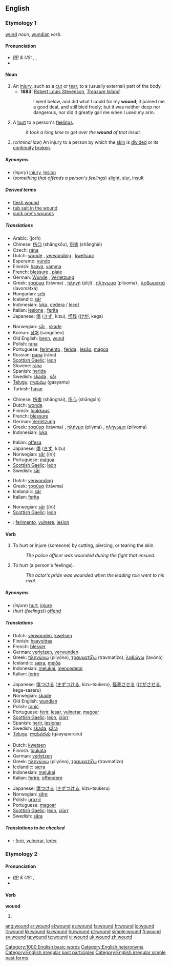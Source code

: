 ==English==

===Etymology 1===
{{OE.}} [[wund]] ''noun'', [[wundian]] ''verb''.

====Pronunciation====
* ''[[RP]] & US:'' {{enPR|wo͞ond}}, {{IPA|/wuːnd/}}, {{SAMPA|/wu:nd/}}
* {{audio|en-us-wound-injury.ogg|Audio (US)}}

====Noun====
{{wikipedia}}
{{en-noun}}

# An [[injury]], such as a [[cut]] or [[tear]], to a (usually external) part of the body.
#* '''1883:''' [[w:Robert Louis Stevenson|Robert Louis Stevenson]], ''[[w:Treasure Island|Treasure Island]]''
#*: I went below, and did what I could for my '''wound'''; it pained me a good deal, and still bled freely; but it was neither deep nor dangerous, nor did it greatly gall me when I used my arm.
# A [[hurt]] to a person's [[feeling]]s.
#: ''It took a long time to get over the '''wound''' of that insult.''
# (''criminal law'') An injury to a person by which the [[skin]] is [[divide]]d or its [[continuity]] [[broken]].

=====Synonyms=====
* (''injury'') [[injury]], [[lesion]]
* (''something that offends a person's feelings'') [[slight]], [[slur]], [[insult]]

=====Derived terms=====
* [[flesh wound]]
* [[rub salt in the wound]]
* [[suck one's wounds]]

=====Translations=====
{{trans-top|injury}}
* Arabic: {{ARchar|[[جرح]]}} (jorħ)
* Chinese: [[伤口]] (shāngkǒu), [[伤害]] (shānghài)
* Czech: [[rána]] {{f}}
* Dutch: [[wonde]] {{f}}, [[verwonding]] {{f}}, [[kwetsuur]] {{f}}
* Esperanto: [[vundo]]
* Finnish: [[haava]], [[vamma]]
* French: [[blessure]] {{f}}, [[plaie]] {{f}}
* German: [[Wunde]] {{f}}, [[Verletzung]] {{f}}
* Greek: [[τραύμα]] (trávma) {{n}}, [[πληγή]] (plijí) {{f}}, [[πλήγωμα]] (plíγoma) {{n}}, [[λαβωματιά]] (lavomatxá) {{f}}
* Hungarian: [[seb]]
* Icelandic: [[sár]] {{n}}
* Indonesian: [[luka]], [[cedera]] / [[lecet]]
* Italian: [[lesione]] {{f}}, [[ferita]] {{f}}
* Japanese: [[傷]] ([[きず]], kizu), [[怪我]] ([[けが]], kega)
{{trans-mid}}
* Norwegian: [[sår]] {{n}}, [[skade]] {{m}}
* Korean: [[상처]] (sangcheo)
* Old English: [[benn]], [[wund]]
* Polish: [[rana#Polish|rana]] {{f}}
* Portuguese: [[ferimento]] {{m}}, [[ferida]] {{f}}, [[lesão]], [[mágoa]] {{f}}
* Russian: [[рана]] (rána) {{f}}
* [[Scottish Gaelic]]: [[leòn]] {{m}}
* Slovene: [[rana]] {{f}}
* Spanish: [[herida]] {{f}}
* Swedish: [[skada]] {{c}}, [[sår]] {{n}}
* [[Telugu]]: [[గాయము]] (gaayamu)
* Turkish: [[hasar]]
{{trans-bottom}}

{{trans-top|something that offends a person’s feelings}}
* Chinese: [[伤害]] (shānghài), [[伤心]] (shāngxīn)
* Dutch: [[wonde]] {{f}}
* Finnish: [[loukkaus]]
* French: [[blessure]] {{f}}
* German: [[Verletzung]] {{f}}
* Greek: [[τραύμα]] (trávma) {{n}}, [[πλήγμα]] (plíγma) {{n}}, [[πλήγωμα]] (plíγoma) {{n}}
* Indonesian: [[luka]]
{{trans-mid}}
* Italian: [[offesa]] {{f}}
* Japanese: [[傷]] ([[きず]], kizu)
* Norwegian: [[sår]] ((n))
* Portuguese: [[mágoa]] {{f}}
* [[Scottish Gaelic]]: [[leòn]] {{m}}
* Swedish: [[sår]] {{n}}
{{trans-bottom}}

{{trans-top|an injury to a person by which the skin is divided}}
* Dutch: [[verwonding]] {{f}}
* Greek: [[τραύμα]] (trávma) {{n}}
* Icelandic: [[sár]] {{n}}
* Italian: [[ferita]] {{f}}
{{trans-mid}}
* Norwegian: [[sår]] ((n))
* [[Scottish Gaelic]]: [[leòn]] {{m}}
{{trans-bottom}}

<!--Remove this section once all of the translations below have been moved into the tables above.-->
{{checktrans-top}}
* {{ttbc|Interlingua}}: [[ferimento]], [[vulnere]], [[lesion#Interlingua|lesion]]
{{trans-bottom}}

====Verb====
{{en-verb}}

# {{transitive}} To hurt or injure (someone) by cutting, piercing, or tearing the skin.
#: ''The police officer was wounded during the fight that ensued.''
# {{transitive}} To hurt (a person's feelings).
#: ''The actor's pride was wounded when the leading role went to his rival.''

=====Synonyms=====
* (''injure'') [[hurt]], [[injure]]
* (''hurt (feelings)'') [[offend]]

=====Translations=====
{{trans-top|hurt or injure}}
* Dutch: [[verwonden]], [[kwetsen]]
* Finnish: [[haavoittaa]]
* French: [[blesser]]
* German: [[verletzen]], [[verwunden]]
* Greek: [[πληγώνω]] (pliγóno), [[τραυματίζω]] (travmatízo), [[λαβώνω]] (lavóno)
* Icelandic: [[særa]], [[meiða]]
* Indonesian: [[luka|melukai]], [[cedera|mencederai]]
* Italian: [[ferire]]
{{trans-mid}}
* Japanese: [[傷]]つける ([[きず]]つける, kizu-tsukeru), [[怪我]]させる ([[けが]]させる, kega-saseru)
* Norwegian: [[skade]]
* Old English: [[wundian]]
* Polish: [[ranić]]
* Portuguese: [[ferir]], [[lesar]], [[vulnerar]], [[magoar]]
* [[Scottish Gaelic]]: [[leòn]], [[ciùrr]]
* Spanish: [[herir]], [[lesionar]]
* Swedish: [[skada]], [[såra]]
* [[Telugu]]: [[గాయపరచు]] (gaayaparacu)
{{trans-bottom}}

{{trans-top|hurt (someone's feelings)}}
* Dutch: [[kwetsen]]
* Finnish: [[loukata]]
* German: [[verletzen]]
* Greek: [[πληγώνω]] (pliγóno), [[τραυματίζω]] (travmatízo)
* Icelandic: [[særa]]
* Indonesian: [[luka|melukai]]
* Italian: [[ferire]], [[offendere]]
{{trans-mid}}
* Japanese: [[傷]]つける ([[きず]]つける, kizu-tsukeru)
* Norwegian: [[såre]]
* Polish: [[urazić]]
* Portuguese: [[magoar]]
* [[Scottish Gaelic]]: [[leòn]], [[ciùrr]]
* Swedish: [[såra]]
{{trans-bottom}}

=====Translations to be checked=====
<!--Remove this section once all of the translations below have been moved into the tables above.-->
{{checktrans}}

* {{ttbc|Interlingua}}: [[ferir]], [[vulnerar]], [[leder]]

===Etymology 2===

====Pronunciation====
* ''[[RP]] & US:'' {{IPA|/waʊnd/}}, {{SAMPA|/waUnd/}}
* {{audio|en-us-wound-turned.ogg|Audio (US)}}

====Verb====
'''wound'''

# {{past of|[[wind]]}}

<!--do not add translations here-->

[[Category:1000 English basic words]]
[[Category:English heteronyms]]
[[Category:English irregular past participles]]
[[Category:English irregular simple past forms]]

[[ang:wound]]
[[ar:wound]]
[[el:wound]]
[[es:wound]]
[[fa:wound]]
[[fr:wound]]
[[io:wound]]
[[it:wound]]
[[kk:wound]]
[[ku:wound]]
[[hu:wound]]
[[pt:wound]]
[[simple:wound]]
[[fi:wound]]
[[sv:wound]]
[[ta:wound]]
[[te:wound]]
[[vi:wound]]
[[uk:wound]]
[[zh:wound]]